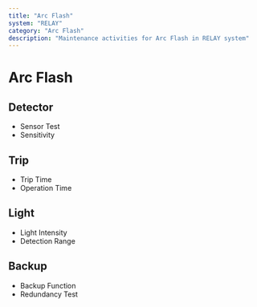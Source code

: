 ```yaml
---
title: "Arc Flash"
system: "RELAY"
category: "Arc Flash"
description: "Maintenance activities for Arc Flash in RELAY system"
---
```


# Arc Flash


## Detector

- Sensor Test
- Sensitivity


## Trip

- Trip Time
- Operation Time


## Light

- Light Intensity
- Detection Range


## Backup

- Backup Function
- Redundancy Test



